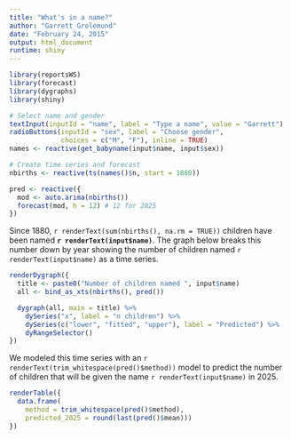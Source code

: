 ```yaml
---
title: "What's in a name?"
author: "Garrett Grolemund"
date: "February 24, 2015"
output: html_document
runtime: shiny
---
```


```r
library(reportsWS)
library(forecast)
library(dygraphs)
library(shiny)

# Select name and gender
textInput(inputId = "name", label = "Type a name", value = "Garrett")
radioButtons(inputId = "sex", label = "Choose gender",
             choices = c("M", "F"), inline = TRUE)
names <- reactive(get_babyname(input$name, input$sex))

# Create time series and forecast
nbirths <- reactive(ts(names()$n, start = 1880))

pred <- reactive({
  mod <- auto.arima(nbirths())
  forecast(mod, h = 12) # 12 for 2025
})
```

Since 1880, `r renderText(sum(nbirths(), na.rm = TRUE))` children have been named **`r renderText(input$name)`**. The graph below breaks this number down by year showing the number of children named `r renderText(input$name)` as a time series. 

```r
renderDygraph({
  title <- paste0("Number of children named ", input$name)
  all <- bind_as_xts(nbirths(), pred()) 

  dygraph(all, main = title) %>%
    dySeries("x", label = "n children") %>% 
    dySeries(c("lower", "fitted", "upper"), label = "Predicted") %>% 
    dyRangeSelector()
})
```

We modeled this time series with an `r renderText(trim_whitespace(pred()$method))` model to predict the number of children that will be given the name `r renderText(input$name)` in 2025.

```r
renderTable({
  data.frame(
    method = trim_whitespace(pred()$method), 
    predicted_2025 = round(last(pred()$mean)))
})
```

